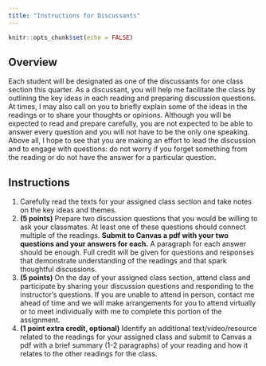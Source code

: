 ```yaml
---
title: "Instructions for Discussants"
---
```


```r
knitr::opts_chunk$set(echo = FALSE)
```

## Overview

Each student will be designated as one of the discussants for one class section this quarter. As a discussant, you will help me facilitate the class by outlining the key ideas in each reading and preparing discussion questions. At times, I may also call on you to briefly explain some of the ideas in the readings or to share your thoughts or opinions. Although you will be expected to read and prepare carefully, you are not expected to be able to answer every question and you will not have to be the only one speaking. Above all, I hope to see that you are making an effort to lead the discussion and to engage with questions: do not worry if you forget something from the reading or do not have the answer for a particular question. 

## Instructions

1. Carefully read the texts for your assigned class section and take notes on the key ideas and themes.
2. **(5 points)** Prepare two discussion questions that you would be willing to ask your classmates. At least one of these questions should connect multiple of the readings. **Submit to Canvas a pdf with your two questions and your answers for each.** A paragraph for each answer should be enough. Full credit will be given for questions and responses that demonstrate understanding of the readings and that spark thoughtful discussions.
3. **(5 points)** On the day of your assigned class section, attend class and participate by sharing your discussion questions and responding to the instructor's questions. If you are unable to attend in person, contact me ahead of time and we will make arrangements for you to attend virtually or to meet individually with me to complete this portion of the assignment.
4. **(1 point extra credit, optional)** Identify an additional text/video/resource related to the readings for your assigned class and submit to Canvas a pdf with a brief summary (1-2 paragraphs) of your reading and how it relates to the other readings for the class.  